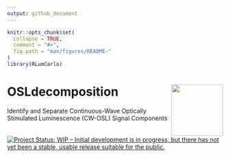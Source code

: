 ```yaml
---
output: github_document
---
```

<!-- README.md was auto-generated by README.Rmd. Please DO NOT edit by hand!-->

```r
knitr::opts_chunk$set(
  collapse = TRUE,
  comment = "#>",
  fig.path = "man/figures/README-"
)
library(RLumCarlo)
```

# OSLdecomposition  <img width=120px src="man/figures/OSLdecomposition_logo.png" align="right" />

Identify and Separate Continuous-Wave Optically Stimulated Luminescence (CW-OSL) Signal Components

[![Project Status: WIP – Initial development is in progress, but there has not yet been a stable, usable release suitable for the public.](https://www.repostatus.org/badges/latest/wip.svg)](https://www.repostatus.org/#wip)
